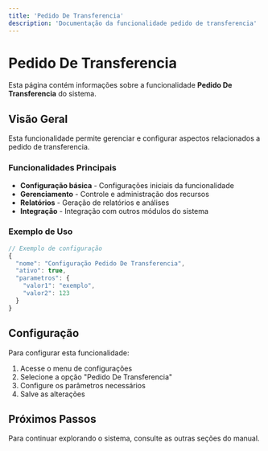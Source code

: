 ```yaml
---
title: 'Pedido De Transferencia'
description: 'Documentação da funcionalidade pedido de transferencia'
---
```


# Pedido De Transferencia

Esta página contém informações sobre a funcionalidade **Pedido De Transferencia** do sistema.

## Visão Geral

Esta funcionalidade permite gerenciar e configurar aspectos relacionados a pedido de transferencia.

### Funcionalidades Principais

- **Configuração básica** - Configurações iniciais da funcionalidade
- **Gerenciamento** - Controle e administração dos recursos
- **Relatórios** - Geração de relatórios e análises
- **Integração** - Integração com outros módulos do sistema

### Exemplo de Uso

```javascript
// Exemplo de configuração
{
  "nome": "Configuração Pedido De Transferencia",
  "ativo": true,
  "parametros": {
    "valor1": "exemplo",
    "valor2": 123
  }
}
```

## Configuração

Para configurar esta funcionalidade:

1. Acesse o menu de configurações
2. Selecione a opção "Pedido De Transferencia"
3. Configure os parâmetros necessários
4. Salve as alterações

## Próximos Passos

Para continuar explorando o sistema, consulte as outras seções do manual.
